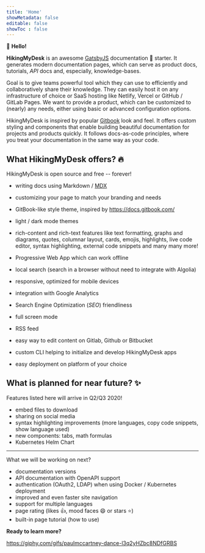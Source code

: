 ```yaml
---
title: 'Home'
showMetadata: false
editable: false
showToc : false
---
```


:wave: **Hello!**

**HikingMyDesk** is an awesome [GatsbyJS](http://gatsbyjs.org/) documentation :book:
starter. It generates modern documentation pages, which can serve as product
docs, tutorials, _API_ docs and, especially, knowledge-bases.

Goal is to give teams powerful tool which they can use to efficiently and
collaboratively share their knowledge. They can easily host it on any
infrastructure of choice or SaaS hosting like Netlify, Vercel or
GitHub / GitLab Pages. We want to provide a product, which can be customized
to (nearly) any needs, either using basic or advanced configuration options.

HikingMyDesk is inspired by popular [Gitbook](https://gitbook.com) look and feel.
It offers custom styling and components that enable building beautiful documentation
for projects and products quickly. It follows docs-as-code principles, where
you treat your documentation in the same way as your code.

## What HikingMyDesk offers? :fire:

<Tip>HikingMyDesk is open source and free -- forever!</Tip>

<Layout>

- writing docs using Markdown / [MDX](https://github.com/mdx-js/mdx)
- customizing your page to match your branding and needs
- GitBook-like style theme, inspired by https://docs.gitbook.com/
- light / dark mode themes
- rich-content and rich-text features like text formatting, graphs and diagrams,
  quotes, columnar layout, cards, emojis, highlights, live code editor, syntax highlighting,
  external code snippets and many many more!
- Progressive Web App which can work offline

- local search (search in a browser without need to integrate with Algolia)
- responsive, optimized for mobile devices
- integration with Google Analytics
- Search Engine Optimization (_SEO_) friendliness
- full screen mode
- RSS feed
- easy way to edit content on Gitlab, Github or Bitbucket
- custom CLI helping to initialize and develop HikingMyDesk apps
- easy deployment on platform of your choice

</Layout>

## What is planned for near future? :sparkles:

<Info>Features listed here will arrive in Q2/Q3 2020!</Info>

- embed files to download
- sharing on social media
- syntax highlighting improvements (more languages, copy code snippets, show language used)
- new components: tabs, math formulas
- Kubernetes Helm Chart

---

What we will be working on next?

- documentation versions
- API documentation with OpenAPI support
- authentication (OAuth2, LDAP) when using Docker / Kubernetes deployment
- improved and even faster site navigation
- support for multiple languages
- page rating (likes :thumbsup:, mood faces :smile: or stars :star:)
- built-in page tutorial (how to use)

**Ready to learn more?**

https://giphy.com/gifs/paulmccartney-dance-l3q2yHZbc8NDfGRBS
